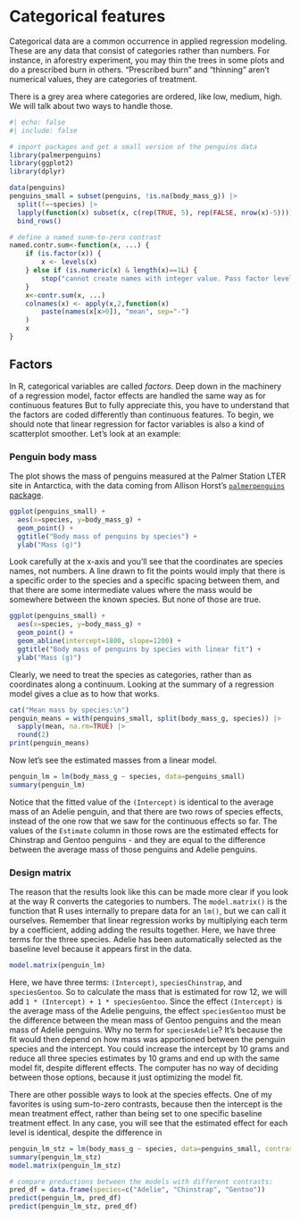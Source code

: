 # Categorical features
Categorical data are a common occurrence in applied regression modeling. These are any data that consist of categories rather than numbers. For instance, in aforestry experiment, you may thin the trees in some plots and do a prescribed burn in others. "Prescribed burn" and "thinning" aren't numerical values, they are categories of treatment.

There is a grey area where categories are ordered, like low, medium, high. We will talk about two ways to handle those.

```r
#| echo: false
#| include: false

# import packages and get a small version of the penguins data
library(palmerpenguins)
library(ggplot2)
library(dplyr)

data(penguins)
penguins_small = subset(penguins, !is.na(body_mass_g)) |>
  split(f=~species) |>
  lapply(function(x) subset(x, c(rep(TRUE, 5), rep(FALSE, nrow(x)-5)))) |>
  bind_rows()

# define a named sunm-to-zero contrast
named.contr.sum<-function(x, ...) {
    if (is.factor(x)) {
        x <- levels(x)
    } else if (is.numeric(x) & length(x)==1L) {
        stop("cannot create names with integer value. Pass factor levels")
    }
    x<-contr.sum(x, ...)
    colnames(x) <- apply(x,2,function(x) 
        paste(names(x[x>0]), "mean", sep="-")
    )
    x
}
```


## Factors
In R, categorical variables are called *factors*. Deep down in the machinery of a regression model, factor effects are handled the same way as for continuous features But to fully appreciate this, you have to understand that the factors are coded differently than continuous features. To begin, we should note that linear regression for factor variables is also a kind of scatterplot smoother. Let's look at an example:

### Penguin body mass
The plot shows the mass of penguins measured at the Palmer Station LTER site in Antarctica, with the data coming from Allison Horst's [`palmerpenguins` package](https://allisonhorst.github.io/palmerpenguins/).

```r
ggplot(penguins_small) + 
  aes(x=species, y=body_mass_g) +
  geom_point() +
  ggtitle("Body mass of penguins by species") +
  ylab("Mass (g)")
```

Look carefully at the x-axis and you'll see that the coordinates are species names, not numbers. A line drawn to fit the points would imply that there is a specific order to the species and a specific spacing between them, and that there are some intermediate values where the mass would be somewhere between the known species. But none of those are true. 

```r
ggplot(penguins_small) +
  aes(x=species, y=body_mass_g) +
  geom_point() +
  geom_abline(intercept=1800, slope=1200) +
  ggtitle("Body mass of penguins by species with linear fit") +
  ylab("Mass (g)")
```

Clearly, we need to treat the species as categories, rather than as coordinates along a continuum. Looking at the summary of a regression model gives a clue as to how that works.


```r
cat("Mean mass by species:\n")
penguin_means = with(penguins_small, split(body_mass_g, species)) |>
  sapply(mean, na.rm=TRUE) |>
  round(2)
print(penguin_means)
```

Now let's see the estimated masses from a linear model.
```r
penguin_lm = lm(body_mass_g ~ species, data=penguins_small)
summary(penguin_lm)
```


Notice that the fitted value of the `(Intercept)` is identical to the average mass of an Adelie penguin, and that there are two rows of species effects, instead of the one row that we saw for the continuous effects so far. The values of the `Estimate` column in those rows are the estimated effects for Chinstrap and Gentoo penguins - and they are equal to the difference between the average mass of those penguins and Adelie penguins.

### Design matrix
The reason that the results look like this can be made more clear if you look at the way R converts the categories to numbers. The `model.matrix()` is the function that R uses internally to prepare data for an `lm()`, but we can call it ourselves. Remember that linear regression works by multiplying each term by a coefficient, adding adding the results together. Here, we have three terms for the three species. Adelie has been automatically selected as the baseline level because it appears first in the data.

```r
model.matrix(penguin_lm)
```

Here, we have three terms: `(Intercept)`, `speciesChinstrap`, and `speciesGentoo`. So to calculate the mass that is estimated for row 12, we will add `1 * (Intercept) + 1 * speciesGentoo`. Since the effect `(Intercept)` is the average mass of the Adelie penguins, the effect `speciesGentoo` must be the difference between the mean mass of Gentoo penguins and the mean mass of Adelie penguins.  Why no term for `speciesAdelie`? It's because the fit would then depend on how mass was apportioned between the penguin species and the intercept. You could increase the intercept by 10 grams and reduce all three species estimates by 10 grams and end up with the same model fit, despite different effects. The computer has no way of deciding between those options, because it just optimizing the model fit.

There are other possible ways to look at the species effects. One of my favorites is using sum-to-zero contrasts, because then the intercept is the mean treatment effect, rather than being set to one specific baseline treatment effect. In any case, you will see that the estimated effect for each level is identical, despite the difference in 



```r
penguin_lm_stz = lm(body_mass_g ~ species, data=penguins_small, contrasts=list("species"=named.contr.sum))
summary(penguin_lm_stz)
model.matrix(penguin_lm_stz)
```

```r

# compare preductions between the models with different contrasts:
pred_df = data.frame(species=c("Adelie", "Chinstrap", "Gentoo"))
predict(penguin_lm, pred_df)
predict(penguin_lm_stz, pred_df)
```

